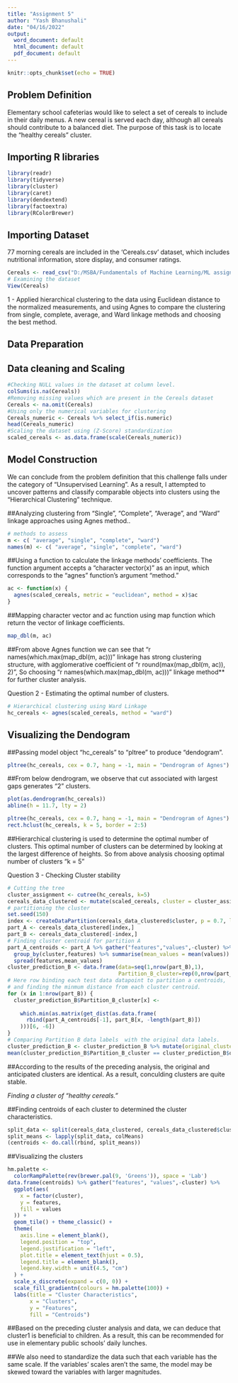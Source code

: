---
title: "Assignment 5"
author: "Yash Bhanushali"
date: "04/16/2022"
output:
  word_document: default
  html_document: default
  pdf_document: default
---

```{r setup, include=FALSE}
knitr::opts_chunk$set(echo = TRUE)
```

## Problem Definition
Elementary school cafeterias would like to select a set of cereals to include in their daily menus. A new cereal is served each day, although all cereals should contribute to a balanced diet. The purpose of this task is to locate the "healthy cereals" cluster.


## Importing R libraries 
```{r, warning=FALSE, message=FALSE}
library(readr)
library(tidyverse)
library(cluster)
library(caret)
library(dendextend)
library(factoextra)
library(RColorBrewer)
```


## Importing Dataset
77 morning cereals are included in the 'Cereals.csv' dataset, which includes nutritional information, store display, and consumer ratings.
```{r, message = FALSE}
Cereals <- read_csv("D:/MSBA/Fundamentals of Machine Learning/ML assignment 5/Cereals.csv")
# Examining the dataset
View(Cereals)
```


1 -  Applied hierarchical clustering to the data using Euclidean distance to the normalized measurements, and using Agnes to compare the clustering from single, complete, average, and Ward linkage methods and choosing the best method.


## Data Preparation
## Data cleaning and Scaling
```{r}
#Checking NULL values in the dataset at column level.
colSums(is.na(Cereals))
#Removing missing values which are present in the Cereals dataset
Cereals <- na.omit(Cereals)
#Using only the numerical variables for clustering
Cereals_numeric <- Cereals %>% select_if(is.numeric)
head(Cereals_numeric)
#Scaling the dataset using (Z-Score) standardization 
scaled_cereals <- as.data.frame(scale(Cereals_numeric))
```


## Model Construction
We can conclude from the problem definition that this challenge falls under the category of "Unsupervised Learning". As a result, I attempted to uncover patterns and classify comparable objects into clusters using the "Hierarchical Clustering" technique.

##Analyzing clustering from "Single", "Complete", "Average", and "Ward" linkage approaches using Agnes method.. 
```{r, warning=FALSE, message=FALSE}
# methods to assess
m <- c( "average", "single", "complete", "ward")
names(m) <- c( "average", "single", "complete", "ward")
```


##Using a function to calculate the linkage methods' coefficients. The function argument accepts a "character vector(x)" as an input, which corresponds to the "agnes" function's argument "method." 
```{r}
ac <- function(x) {
  agnes(scaled_cereals, metric = "euclidean", method = x)$ac
}
```

##Mapping character vector and ac function using map function which return the vector of linkage coefficients.
```{r}
map_dbl(m, ac)
```

##From above Agnes function we can see that "r names(which.max(map_dbl(m, ac)))" linkage has strong clustering structure, with agglomerative coefficient of "r round(max(map_dbl(m, ac)), 2)", So choosing "r names(which.max(map_dbl(m, ac)))" linkage method** for further cluster analysis.


Question 2 - Estimating the optimal number of clusters.
```{r, warning=FALSE, message=FALSE}
# Hierarchical clustering using Ward Linkage
hc_cereals <- agnes(scaled_cereals, method = "ward")
```

## Visualizing the Dendogram
##Passing model object "hc_cereals" to "pltree" to produce "dendogram".
```{r, fig.align='center'}
pltree(hc_cereals, cex = 0.7, hang = -1, main = "Dendrogram of Agnes") 
```


##From below dendrogram, we observe that cut associated with largest gaps generates "2" clusters.  
```{r, echo=FALSE, fig.align='center'}
plot(as.dendrogram(hc_cereals))
abline(h = 11.7, lty = 2)
```
```{r, echo=FALSE, fig.align='center'}
pltree(hc_cereals, cex = 0.7, hang = -1, main = "Dendrogram of Agnes")
rect.hclust(hc_cereals, k = 5, border = 2:5)
```


##Hierarchical clustering is used to determine the optimal number of clusters. This optimal number of clusters can be determined by looking at the largest difference of heights. So from above analysis choosing optimal number of clusters "k = 5"


Question 3 - Checking Cluster stability

```{r, warning=FALSE, message=FALSE}
# Cutting the tree
cluster_assignment <- cutree(hc_cereals, k=5)
cereals_data_clustered <- mutate(scaled_cereals, cluster = cluster_assignment)
# partitioning the cluster
set.seed(150)
index <- createDataPartition(cereals_data_clustered$cluster, p = 0.7, list = FALSE)
part_A <- cereals_data_clustered[index,]
part_B <- cereals_data_clustered[-index,]
# Finding cluster centroid for partition A
part_A_centroids <- part_A %>% gather("features","values",-cluster) %>% 
  group_by(cluster,features) %>% summarise(mean_values = mean(values)) %>% 
  spread(features,mean_values)
cluster_prediction_B <- data.frame(data=seq(1,nrow(part_B),1),
                                   Partition_B_cluster=rep(0,nrow(part_B)))
# Here row binding each test data datapoint to partition a centroids, 
# and finding the minmum distance from each cluster centroid.
for (x in 1:nrow(part_B)) {
  cluster_prediction_B$Partition_B_cluster[x] <-
    
    which.min(as.matrix(get_dist(as.data.frame(
      rbind(part_A_centroids[-1], part_B[x, -length(part_B)])
    )))[6, -6])
}
# Comparing Partition B data labels  with the original data labels.
cluster_prediction_B <- cluster_prediction_B %>% mutate(original_clusters = part_B$cluster)
mean(cluster_prediction_B$Partition_B_cluster == cluster_prediction_B$original_clusters)
```


##According to the results of the preceding analysis, the original and anticipated clusters are identical. As a result, conculding clusters are quite stable. 


*Finding a cluster of “healthy cereals.”* 

##Finding centroids of each cluster to determined the cluster characteristics.
```{r}
split_data <- split(cereals_data_clustered, cereals_data_clustered$cluster)
split_means <- lapply(split_data, colMeans)
(centroids <- do.call(rbind, split_means))
```

##Visualizing the clusters
```{r, fig.align='center', fig.height=7, fig.width=10}
hm.palette <-
  colorRampPalette(rev(brewer.pal(9, 'Greens')), space = 'Lab')
data.frame(centroids) %>% gather("features", "values",-cluster) %>%
  ggplot(aes(
    x = factor(cluster),
    y = features,
    fill = values
  )) + 
  geom_tile() + theme_classic() +
  theme(
    axis.line = element_blank(),
    legend.position = "top",
    legend.justification = "left",
    plot.title = element_text(hjust = 0.5),
    legend.title = element_blank(),
    legend.key.width = unit(4.5, "cm")
  ) +
  scale_x_discrete(expand = c(0, 0)) +
  scale_fill_gradientn(colours = hm.palette(100)) +
  labs(title = "Cluster Characteristics",
       x = "Clusters",
       y = "Features",
       fill = "Centroids")
```

##Based on the preceding cluster analysis and data, we can deduce that cluster1 is beneficial to children. As a result, this can be recommended for use in elementary public schools' daily lunches.

##We also need to standardize the data such that each variable has the same scale. If the variables' scales aren't the same, the model may be skewed toward the variables with larger magnitudes.